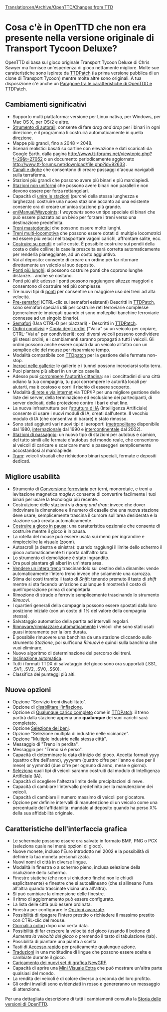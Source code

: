 [[Translation:en/Archive/OpenTTD/Changes from TTD]]

=Cosa c'è in OpenTTD che non era presente nella versione originale di Transport Tycoon Deluxe?=
OpenTTD si basa sul gioco originale Transport Tycoon Deluxe di Chris Sawyer ma fornisce un'esperienza di gioco nettamente migliore. Molte sue caratteristiche sono ispirate da [http://www.ttdpatch.net/ TTDPatch] (la prima versione pubblica di un clone di Transport Tycoon) mentre molte altre sono originali. A tua disposizione c'è anche un [[en/Archive/OpenTTD/Comparison of OpenTTD and TTDPatch features|Paragone tra le caratteristiche di OpenTDD e TTDPatch]].

==Cambiamenti significativi==
* Supporto multi piattaforma: versione per Linux nativa, per Windows, per Mac OS X, per OS/2 e altre.
* [[it/Archive/Manual/Autorail|Strumento di autorail]]: consente di fare ''drag and drop'' per i binari in ogni direzione, e il programma li costruirà automaticamente in quella direzione.
* Mappe più grandi, fino a 2048 &times; 2048.
* Scenari realistici basati su cartine con elevazione e dati scaricati da Google Earth, dalla pagina http://www.tt-forums.net/viewtopic.php?f=29&t=27052 o un documento periodicamente aggiornato http://www.tt-forums.net/download/file.php?id=92633 .
* [[en/Manual/Water Transport Tiles|Canali e dighe]] che consentono di creare passaggi d'acqua navigabili sulla terraferma.
* Stazioni più grandi che possono avere più binari e più marciapiedi.
* [[en/Archive/Manual/Settings/Nonuniform stations|Stazioni non uniformi]] che possono avere binari non paralleli e non devono essere per forza rettangolari.
* Capacità di [[en/Archive/Manual/Settings/Join train stations|unire le stazioni]] (purché della stessa lunghezza e larghezza): costruire una nuova stazione accanto ad una esistente consente ora di creare un'unica stazione più grande.
* [[en/Manual/Waypoints]]: I ''waypoints'' sono un tipo speciale di binari che può essere piazzato ad un bivio per forzare i treni verso una destinazione predefinita.
* [[en/Archive/Manual/Settings/Mammoth trains|Treni mastodontici]] che possono essere molto lunghi.
* [[en/Archive/Manual/Multiheaded trains|Treni multi-locomotiva]] che possono essere dotati di multiple locomotrici ed essere più veloci nel trasportare vagoni carichi, affrontare salite, ecc.
* [[en/Archive/Manual/Settings/Build on slopes|Costruire su pendii]] e sulle coste. È possibile costruire sui pendii della costa o delle colline; la casella prescelta sarà corretta automaticamente per renderla pianeggiante, ad un costo aggiuntivo.
* Vai al deposito: consente di creare un ordine per far ritornare direttamente un veicolo al suo deposito.
* [[en/Archive/Manual/Settings/Longer bridges|Ponti più lunghi]]: si possono costruire ponti che coprono lunghe distanze... anche se costano.
* Ponti più alti: adesso i ponti possono raggiungere altezze maggiori e consentono di costruire reti più complesse.
* Tre nuovi tipi di [[en/Manual/Bridges|ponti]] per consentire un maggiore uso dei treni ad alta velocità.
* [[en/Manual/Signals#presignals|Pre-semafori]] (CTRL-clic sui semafori esistenti) Descritti in [http://www.ttdpatch.net/ TTDPatch], sono semafori speciali utili per costruire reti ferroviarie complesse (generalmente impiegati quando ci sono molteplici banchine ferroviarie connesse ad un singolo binario).
* [[en/Manual/Signals#semaphores|Semafori]] (Usa CTRL-D per piazzarli) - Descritti in [http://www.ttdpatch.net/ TTDPatch].
* [[en/Manual/Orders#shared-orders|Ordini condivisi]] e [[en/Manual/Orders#copy-orders|Copia degli ordini]] ("Vai a" su un veicolo per copiare, CTRL-"Vai a" per condividerli): così diversi veicoli possono condividere gli stessi ordini, e i cambiamenti saranno propagati a tutti i veicoli. Gli ordini possono anche essere copiati da un veicolo all'altro con un semplice clic del mouse per risparmiare tempo.
* Modalità compatibile con [http://www.ttdpatch.net/ TTDpatch] per la gestione delle fermate non-stop.
* [[en/Archive/Manual/Crossing tunnels|Incroci nelle gallerie]]: le gallerie e i tunnel possono incrociarsi sotto terra.
* Puoi piantare più alberi in un unica casella.
* Adesso puoi [[en/Archive/Manual/Settings/Bribe authority|corrompere l'autorità cittadina]]: se i concittadini di una città odiano la tua compagnia, tu puoi corrompere le autorità locali per aiutarti, ma è costoso e corri il rischio di essere scoperto.
* Modalità [[en/Manual/Multiplayer|di rete e via internet]] via TCP/IP per una migliore gestione delle liste dei server, della terminazione ed esclusione dei partecipanti, di server dedicati, della protezione contro i bari e chat line.
* La nuova infrastruttura per l'[[en/Development/Script/Main Page|struttura di IA]] (Intelligenza Artificiale) consente di usare i nuovi moduli di IA, creati dall'utente. Il vecchio modulo di IA (che consentiva di barare) è stato rimosso.
* Sono stati aggiunti vari nuovi tipi di aeroporti ([[en/Manual/Airports#metropolitan-airport|metropolitano]] disponibile dal 1980, [[en/Manual/Airports#international-airport|internazionale]] dal 1990 e [[en/Manual/Airports#intercontinental-airport|intercontinentale]] dal 2002).
* [[en/Manual/Drive-through Road Stops|Stazioni di passaggio]]: un nuovo tipo di stazioni per autobus e camion, del tutto simili alle fermate d'autobus del mondo reale, che consentono ai veicoli di caricare e scaricare merci e passeggeri semplicemente accostandosi al marciapiede.
* [[en/Manual/Tramways|Tram]]: veicoli stradali che richiedono binari speciali, fermate e depositi dedicati.

==Migliore usabilità==
* Strumento di [[en/Manual/Convert rail|Conversione ferroviaria]] per terni, monorotaie, e treni a levitazione magnetica ''maglev'': consente di convertire facilmente i tuoi binari per usare la tecnologia più recente.
* Costruizione delle stazioni via ''drang and drop'': invece che dover indovinare la dimensione e il numero di caselle che una nuova stazione deve usare, semplicemente trascina il cursore sull'area desiderata e la stazione sarà creata automaticamente.
* [[en/Archive/Manual/Settings/Build in pause|Costruire a gioco in pausa]]: una caratteristica opzionale che consente di costruire mentre il gioco è in pausa.
* La rotella del mouse può essere usata sui menù per ingrandire e rimpicciolire la visuale (zoom).
* Autoscroll (a destra e sinistra): quando raggiungi il limite dello schermo il gioco automaticamente ti riporta dall'altro lato.
* Lo strumento di demolizione è stato ingrandito.
* Ora puoi piantare gli alberi in un'intera area.
* [[en/Manual/Sell entire train|Vendere un intero treno]] trascinandolo sul cestino della dinamite: vende automaticamente l'intero treno invece che solamente una carrozza.
* Stima dei costi tramite il tasto di ''Shift'': tenendo premuto il tasto di ''shift'' mentre si sta facendo un'azione qualunque ti mostrerà il costo di quell'operazione prima di completarla.
* Rimozione di strade e ferrovie semplicemente trascinando lo strumento ''Rimuovi''.
* I quartieri generali della compagnia possono essere spostati dalla loro posizione iniziale (con un costo di 1% del valore della compagnia stessa).
* Salvataggio automatico della partita ad intervalli regolari.
* [[en/Archive/Manual/Settings/Advanced Settings/Vehicles|Rinnovare/rimpiazzare automaticamente]] i veicoli che sono stati usati quasi interamente per la loro durata.
* È possibile rimuovere una banchina da una stazione cliccando sullo strumento ''Stazione'', poi sull'icona ''Rimuovi'' e quindi sulla banchina che vuoi eliminare.
* Nuovo algoritmo di determinazione del percorso dei treni.
* [[en/Manual/Landscaping|Inclinazione automatica]].
* Tutti i formati TTDX di salvataggio del gioco sono ora supportati (.SS1, .SV1, .SV2, .SV0, .SS0).
* Classifica dei punteggi più alti.

==Nuove opzioni==
* Opzione "Servizio treni disabilitato".
* Opzione di [[en/Archive/Manual/Settings/Disable inflation|disabilitare l'inflazione]].
* Opzione di [[en/Archive/Manual/Settings/Full load any cargo|Qualunque carico completo]] come in [http://www.ttdpatch.net/ TTDPatch]: il treno partirà dalla stazione appena uno '''qualunque''' dei suoi carichi sarà completato.
* Opzione [[en/Archive/Manual/Settings/Select goods|Selezione dei beni]].
* Opzione "Selezione multipla di industrie nelle vicinanze".
* Opzione "Multiple industrie nella stessa città".
* Messaggio di "Treno in perdita".
* Messaggio per "Treno si è perso".
* Capacità di determinare la data di inizio del gioco. Accetta formati yyyy (quattro cifre dell'anno), yyyymm (quattro cifre per l'anno e due per il mese) or yymmdd (due cifre per ognuno di anno, mese e giorno).
* [[en/Archive/Manual/Settings/Disable AI vehicles|Seleziona]] quali tipi di veicoli saranno costruiti dal modulo di Intelligenza Artificiale (IA).
* Capacità di scegliere l'altezza limite delle precipitazioni di neve.
* Capacità di cambiare l'intervallo predefinito per la manutenzione dei veicoli.
* Capacità di cambiare il numero massimo di veicoli per giocatore.
* Opzione per definire intervalli di manutenzione di un veicolo come una percentuale dell'affidabilità: mandalo al deposito quando ha perso X% della sua affidabilità originale.

==Caratteristiche dell'interfaccia grafica==
* Le schermate possono essere ora salvate in formato BMP, PNG o PCX (seleziona quale nel menù opzioni di gioco).
* Nuove monete, incluso l'Euro introdotto nel 2002 e la possibilità di definire la tua moneta personalizzata.
* Nuovi nomi di città in diverse lingue.
* Modalità in finestra o a schermo pieno, inclusa selezione della risoluzione dello schermo.
* Finestre statiche (che non si chiudono finché non le chiudi esplicitamente) e finestre che si autoallineano (che si allineano l'una all'altra quando trascinate vicina una all'altra).
* Si può cambiare la dimensione delle finestre.
* Il ritmo di aggiornamento può essere configurato.
* La lista delle città può essere ordinata.
* Finestra per configurare le [[en/Archive/Manual/Settings/Advanced Settings|Opzioni avanzate]].
* Possibilità di ripagare l'intero prestito o richiedere il massimo prestito con CTRL-clic del mouse.
* [[en/Archive/Manual/Settings/Coloured newspaper|Giornali a colori]] dopo una certa data.
* Possibilità di far crescere la velocità del gioco (usando il bottone di ''Aumenta la velocità del gioco'' o premendo il tasto di tabulazione (tab).
* Possibilità di piantare una pianta a scelta.
* Tasti di [[en/Manual/Hotkeys|Accesso rapido]] per praticamente qualunque azione.
* [[en/Archive/Community/Internationalization|Traduzioni]] in una moltitudine di lingue che possono essere scelte e cambiate durante il gioco.
* [[en/Manual/NewGRF|Caricamento dei nuovi set di grafica NewGRF]].
* Capacità di aprire una [[en/Manual/Extra Viewport|Mini Visuale Extra]] che può mostrare un'altra parte qualsiasi del mondo.
* La rendita dei veicoli è di colore diverso a seconda del loro profitto.
* Gli ordini invalidi sono evidenziati in rosso e genereranno un messaggio di attenzione.


Per una dettagliata descrizione di tutti i cambiamenti consulta la [[en/Archive/OpenTTD/Main Page|Storia delle versioni di OpenTTD]].
